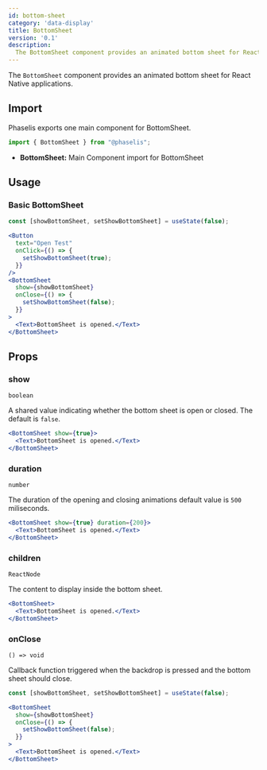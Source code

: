 ```yaml
---
id: bottom-sheet
category: 'data-display'
title: BottomSheet
version: '0.1'
description:
  The BottomSheet component provides an animated bottom sheet for React Native applications.
---
```


The `BottomSheet` component provides an animated bottom sheet for React Native applications.

## Import

Phaselis exports one main component for BottomSheet.

```js
import { BottomSheet } from "@phaselis";
```

- **BottomSheet:** Main Component import for BottomSheet

## Usage

### Basic BottomSheet

```jsx
const [showBottomSheet, setShowBottomSheet] = useState(false);

<Button
  text="Open Test"
  onClick={() => {
    setShowBottomSheet(true);
  }}
/>
<BottomSheet
  show={showBottomSheet}
  onClose={() => {
    setShowBottomSheet(false);
  }}
>
  <Text>BottomSheet is opened.</Text>
</BottomSheet>
```

## Props

### show
`boolean`

A shared value indicating whether the bottom sheet is open or closed. The default is `false`.

```jsx
<BottomSheet show={true}>
  <Text>BottomSheet is opened.</Text>
</BottomSheet>
```

### duration
`number` 

The duration of the opening and closing animations default value is `500` miliseconds.

```jsx
<BottomSheet show={true} duration={200}>
  <Text>BottomSheet is opened.</Text>
</BottomSheet>
```

### children
`ReactNode`

The content to display inside the bottom sheet.

```jsx
<BottomSheet>
  <Text>BottomSheet is opened.</Text>
</BottomSheet>
```

### onClose
`() => void`

Callback function triggered when the backdrop is pressed and the bottom sheet should close.

```jsx
const [showBottomSheet, setShowBottomSheet] = useState(false);

<BottomSheet
  show={showBottomSheet}
  onClose={() => {
    setShowBottomSheet(false);
  }}
>
  <Text>BottomSheet is opened.</Text>
</BottomSheet>
```

